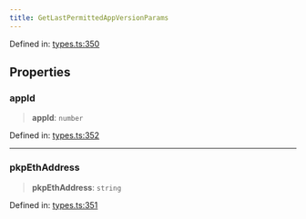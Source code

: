 ```yaml
---
title: GetLastPermittedAppVersionParams
---
```


Defined in: [types.ts:350](https://github.com/LIT-Protocol/Vincent/blob/59bbcc58961d006596c8c80671cc1200f69f2946/packages/libs/contracts-sdk/src/types.ts#L350)

## Properties

### appId

> **appId**: `number`

Defined in: [types.ts:352](https://github.com/LIT-Protocol/Vincent/blob/59bbcc58961d006596c8c80671cc1200f69f2946/packages/libs/contracts-sdk/src/types.ts#L352)

***

### pkpEthAddress

> **pkpEthAddress**: `string`

Defined in: [types.ts:351](https://github.com/LIT-Protocol/Vincent/blob/59bbcc58961d006596c8c80671cc1200f69f2946/packages/libs/contracts-sdk/src/types.ts#L351)
